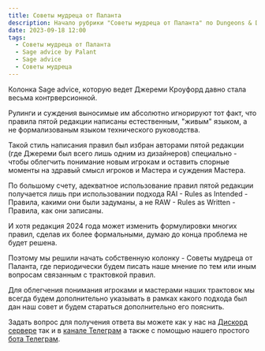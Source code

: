```yaml
---
title: Советы мудреца от Паланта
description: Начало рубрики "Советы мудреца от Паланта" по Dungeons & Dragons
date: 2023-09-18 12:00
tags:
  - Советы мудреца от Паланта
  - Sage advice by Palant
  - Sage advice
  - Советы мудреца
---
```


Колонка Sage advice, которую ведет Джереми Кроуфорд давно стала весьма контрверсионной.

Рулинги и суждения выносимые им абсолютно игнорируют тот факт, что правила пятой редакции написаны естественным, "живым" языком, а не формализованым языком технического руководства.

Такой стиль написания правил был избран авторами пятой редакции (где Джереми был всего лишь одним из дизайнеров) специально - чтобы облегчить понимание новым игрокам и оставить спорные моменты на здравый смысл игроков и Мастера и суждения Мастера.

По большому счету, адекватное использование правил пятой редакции получается лишь при использовании подхода RAI - Rules as Intended - Правила, какими они были задуманы, а не RAW -  Rules as Written - Правила, как они записаны.

И хотя редакция 2024 года может изменить формулировки многих правил, сделав их более формальными, думаю до конца проблема не будет решена.

Поэтому мы решили начать собственную колонку - Советы мудреца от Паланта, где периодически будем писать наше мнение по тем или иным вопросам связанным с трактовкой правил.

Для облегчения понимания игроками и мастерами наших трактовок мы всегда будем дополнительно указывать в рамках какого подхода был дан наш совет и будем стараться дополнительно его пояснить.

Задать вопрос для получения ответа вы можете как у нас на [Дискорд сервере](https://discord.gg/yrJqvCqU3w) так и в [канале Телеграм](https://t.me/cyborgs_and_mages) а также с помощью нашего простого [бота Телеграм](https://t.me/cyborgsandmagesbot).

